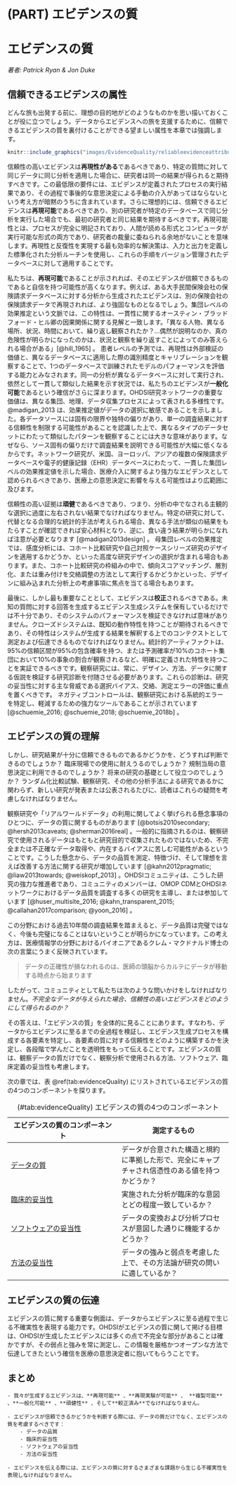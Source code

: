 # (PART) エビデンスの質 {.unnumbered}

# エビデンスの質 {#EvidenceQuality}

*著者: Patrick Ryan & Jon Duke*

\index{エビデンスの質}

## 信頼できるエビデンスの属性

どんな旅も出発する前に、理想の目的地がどのようなものかを思い描いておくことが役に立つでしょう。データからエビデンスへの旅を支援するために、信頼できるエビデンスの質を裏付けることができる望ましい属性を本章では強調します。

```r
knitr::include_graphics("images/EvidenceQuality/reliableevidenceattributes.png")
```

信頼性の高いエビデンスは**再現性がある**であるべきであり、特定の質問に対して同じデータに同じ分析を適用した場合に、研究者は同一の結果が得られると期待すべきです。この最低限の要件には、エビデンスが定義されたプロセスの実行結果であり、その過程で事後的な意思決定による手動の介入があってはならないという考え方が暗黙のうちに含まれています。さらに理想的には、信頼できるエビデンスは**再現可能**であるべきであり、別の研究者が特定のデータベースで同じ分析を実行した場合でも、最初の研究者と同じ結果を期待するべきです。再現可能性とは、プロセスが完全に明記されており、人間が読める形式とコンピュータが実行可能な形式の両方であり、研究者の裁量に委ねられる余地がないことを意味します。再現性と反復性を実現する最も効率的な解決策は、入力と出力を定義した標準化された分析ルーチンを使用し、これらの手順をバージョン管理されたデータベースに対して適用することです。

私たちは、**再現可能**であることが示されれば、そのエビデンスが信頼できるものであると自信を持つ可能性が高くなります。例えば、ある大手民間保険会社の保険請求データベースに対する分析から生成されたエビデンスは、別の保険会社の保険請求データで再現されれば、より強固なものとなるでしょう。集団レベルの効果推定という文脈では、この特性は、一貫性に関するオースティン・ブラッドフォード・ヒル卿の因果関係に関する見解と一致します。「異なる人物、異なる場所、状況、時間において、繰り返し観察されたか？…偶然が説明なのか、真の危険性が明らかになったのかは、状況と観察を繰り返すことによってのみ答えられる場合がある」[@hill_1965] 。 患者レベルの予測では、再現性は外部検証の価値と、異なるデータベースに適用した際の識別精度とキャリブレーションを観察することで、1つのデータベースで訓練されたモデルのパフォーマンスを評価する能力とみなされます。同一の分析が異なるデータベースに対して実行され、依然として一貫して類似した結果を示す状況では、私たちのエビデンスが**一般化可能**であるという確信がさらに深まります。OHDSI研究ネットワークの重要な価値は、異なる集団、地理、データ収集プロセスによって表される多様性です。 @madigan_2013 は、効果推定値がデータの選択に敏感であることを示しました。各データソースには固有の限界や独特の偏りがあり、単一の調査結果に対する信頼性を制限する可能性があることを認識した上で、異なるタイプのデータセットにわたって類似したパターンを観察することには大きな意味があります。なぜなら、ソース固有の偏りだけで調査結果を説明できる可能性が大幅に低くなるからです。ネットワーク研究が、米国、ヨーロッパ、アジアの複数の保険請求データベースや電子的健康記録（EHR）データベースにわたって、一貫した集団レベルの効果推定値を示した場合、医療介入に関するより強力なエビデンスとして認められるべきであり、医療上の意思決定に影響を与える可能性はより広範囲に及びます。

信頼性の高い証拠は**頑健**であるべきであり、つまり、分析の中でなされる主観的な選択に過度に左右されない結果でなければなりません。特定の研究に対して、代替となる合理的な統計的手法が考えられる場合、異なる手法が類似の結果をもたらすことが確認できれば安心材料となり、逆に、食い違う結果が明らかになれば注意が必要となります [@madigan2013design] 。 母集団レベルの効果推定では、感度分析には、コホート比較研究や自己対照ケースシリーズ研究のデザインを適用するかどうか、といった高度な研究デザインの選択が含まれる場合もあります。また、コホート比較研究の枠組みの中で、傾向スコアマッチング、層別化、または重み付けを交絡調整の方法として実行するかどうかといった、デザインに組み込まれた分析上の考慮事項に焦点を当てる場合もあります。

最後に、しかし最も重要なこととして、エビデンスは**校正**されるべきである。未知の質問に対する回答を生成するエビデンス生成システムを保有しているだけでは不十分であり、そのシステムのパフォーマンスを検証できなければ意味がありません。クローズドシステムは、既知の動作特性を持つことが期待されるべきであり、その特性はシステムが生成する結果を解釈する上でのコンテクストとして測定および伝達できるものでなければなりません。統計的アーティファクトは、95%の信頼区間が95%の包含確率を持つ、または予測確率が10%のコホート集団において10%の事象の割合が観察されるなど、明確に定義された特性を持つことを実証できるべきです。観察研究には、常に、デザイン、方法、データに関する仮説を検証する研究診断を付随させる必要があります。これらの診断は、研究の妥当性に対する主な脅威である選択バイアス、交絡、測定エラーの評価に重点を置くべきです。 ネガティブコントロールは、観察研究における系統的エラーを特定し、軽減するための強力なツールであることが示されています [@schuemie_2016; @schuemie_2018; @schuemie_2018b] 。

## エビデンスの質の理解

しかし、研究結果が十分に信頼できるものであるかどうかを、どうすれば判断できるのでしょうか？ 臨床現場での使用に耐えうるのでしょうか？ 規制当局の意思決定に利用できるのでしょうか？ 将来の研究の基礎として役立つのでしょうか？ ランダム化比較試験、観察研究、その他の分析手法による研究であるかに関わらず、新しい研究が発表または公表されるたびに、読者はこれらの疑問を考慮しなければなりません。\index{エビデンスの質} \index{規制当局の意思決定}

観察研究や「リアルワールドデータ」の利用に関してよく挙げられる懸念事項のひとつに、データの質に関するものがあります [@botsis2010secondary; @hersh2013caveats; @sherman2016real] 。一般的に指摘されるのは、観察研究で使用されるデータはもともと研究目的で収集されたものではないため、不完全または不正確なデータ取得や、内在するバイアスに苦しむ可能性があるということです。こうした懸念から、データの品質を測定、特徴づけ、そして理想を言えば改善する方法に関する研究が増加しています [@kahn2012pragmatic; @liaw2013towards; @weiskopf_2013] 。OHDSIコミュニティは、こうした研究の強力な推進者であり、コミュニティのメンバーは、OMOP CDMとOHDSIネットワークにおけるデータ品質を調査する多くの研究を主導し、または参加しています [@huser_multisite_2016; @kahn_transparent_2015; @callahan2017comparison; @yoon_2016] 。\index{データ品質} \index{コミュニティ}

この分野における過去10年間の調査結果を踏まえると、データ品質は完璧ではなく、今後も完璧になることはないということが明らかになっています。この考え方は、医療情報学の分野におけるパイオニアであるクレム・マクドナルド博士の次の言葉にうまく反映されています。

> データの正確性が損なわれるのは、医師の頭脳からカルテにデータが移動する時点から始まります \index{Clem McDonald}

したがって、コミュニティとして私たちは次のような問いかけをしなければなりません。*不完全なデータが与えられた場合、信頼性の高いエビデンスをどのようにして得られるのか？*

その答えは、「エビデンスの質」を全体的に見ることにあります。すなわち、データからエビデンスに至るまでの全過程を検証し、エビデンス生成プロセスを構成する各要素を特定し、各要素の質に対する信頼性をどのように構築するかを決定し、各段階で学んだことを透明性をもって伝えることです。エビデンスの質は、観察データの質だけでなく、観察分析で使用される方法、ソフトウェア、臨床定義の妥当性も考慮します。\index{コミュニティ} \index{信頼性のあるエビデンス}

次の章では、表 \@ref(tab:evidenceQuality) にリストされているエビデンスの質の4つのコンポーネントを探ります。

| エビデンスの質のコンポーネント | 測定するもの |
|----|----|
| [データの質](DataQuality.html) | データが合意された構造と規約に準拠した形で、完全にキャプチャされ信憑性のある値を持つかどうか？ |
| [臨床的妥当性](ClinicalValidity.html) | 実施された分析が臨床的な意図とどの程度一致しているか？ |
| [ソフトウェアの妥当性](SoftwareValidity.html) | データの変換および分析プロセスが意図した通りに機能するかどうか？ |
| [方法の妥当性](MethodValidity.html) | データの強みと弱点を考慮した上で、その方法論が研究の問いに適しているか？ |

: (#tab:evidenceQuality) エビデンスの質の4つのコンポーネント

## エビデンスの質の伝達

エビデンスの質に関する重要な側面は、データからエビデンスに至る過程で生じる不確実性を表現する能力です。OHDSIがエビデンスの質に関して掲げる目標は、OHDSIが生成したエビデンスには多くの点で不完全な部分があることは確かですが、その弱点と強みを常に測定し、この情報を厳格かつオープンな方法で伝達してきたという確信を医療の意思決定者に抱いてもらうことです。

## まとめ

```block2
- 我々が生成するエビデンスは、**再現可能** 、**再現実験が可能** 、 **複製可能** 、**一般化可能** 、**頑健性** 、そして**較正済み**でなければなりません。

- エビデンスが信頼できるかどうかを判断する際には、データの質だけでなく、エビデンスの質を考慮するべきです：
    - データの品質
    - 臨床的妥当性
    - ソフトウェアの妥当性
    - 方法の妥当性

- エビデンスを伝える際には、エビデンスの質に対するさまざまな課題から生じる不確実性を表現しなければなりません。

```
